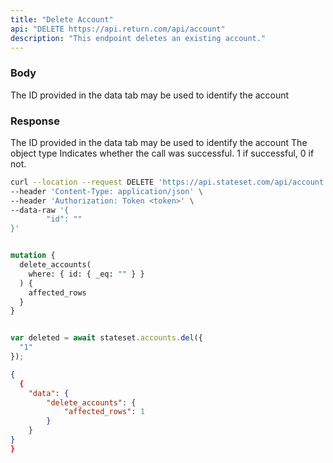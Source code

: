 ```yaml
---
title: "Delete Account"
api: "DELETE https://api.return.com/api/account"
description: "This endpoint deletes an existing account."
---
```


### Body

<ParamField body="id" type="string">
  The ID provided in the data tab may be used to identify the account
</ParamField>

### Response

<ResponseField name="id" type="string">
  The ID provided in the data tab may be used to identify the account
</ResponseField>

<ResponseField name="object" type="string">
  The object type
</ResponseField>

<ResponseField name="success" type="number">
  Indicates whether the call was successful. 1 if successful, 0 if not.
</ResponseField>

<RequestExample>

```bash cURL
curl --location --request DELETE 'https://api.stateset.com/api/account' \
--header 'Content-Type: application/json' \
--header 'Authorization: Token <token>' \
--data-raw '{
		"id": ""
}'
```

```graphQL GraphQL

mutation {
  delete_accounts(
    where: { id: { _eq: "" } }
  ) {
    affected_rows
  }
}

```

```javascript Node.js

var deleted = await stateset.accounts.del({
  "1"
});

```

</RequestExample>

<ResponseExample>

```json Response
{
  {
    "data": {
        "delete_accounts": {
            "affected_rows": 1
        }
    }
}
}
```

</ResponseExample>
